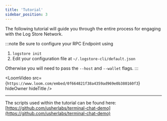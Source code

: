 ```yaml
---
title: 'Tutorial'
sidebar_position: 3
---
```


The following tutorial will guide you through the entire process for engaging with the Log Store Network.

:::note
Be sure to configure your RPC Endpoint using

1. `logstore init`
2. Edit your configuration file at `~/.logstore-cli/default.json`

Otherwise you will need to pass the `--host` and `--wallet` flags.
:::


<LoomVideo
	src={`https://www.loom.com/embed/0f664821f38a4359ad969e0b380160f3`}
	hideOwner
	hideTitle
/>

---

The scripts used within the tutorial can be found here: [https://github.com/usherlabs/terminal-chat-demo](https://github.com/usherlabs/terminal-chat-demo)
